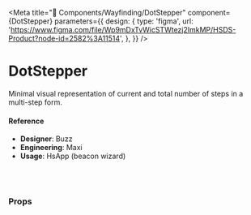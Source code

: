 
<Meta
  title="🧬 Components/Wayfinding/DotStepper"
  component={DotStepper}
  parameters={{
    design: {
      type: 'figma',
      url:
        'https://www.figma.com/file/Wp9mDxTvWicSTWtezj2ImkMP/HSDS-Product?node-id=2582%3A11514',
    },
  }}
/>

# DotStepper

Minimal visual representation of current and total number of steps in a multi-step form.

<Canvas>
  <Story name="default">
    <DotStepper numSteps={number('numSteps', 4)} step={number('step', 2)} />
  </Story>
</Canvas>

#### Reference

- **Designer**: Buzz
- **Engineering**: Maxi
- **Usage**: HsApp (beacon wizard)

<br />
<br />

### Props

<ArgsTable of={DotStepper} />
